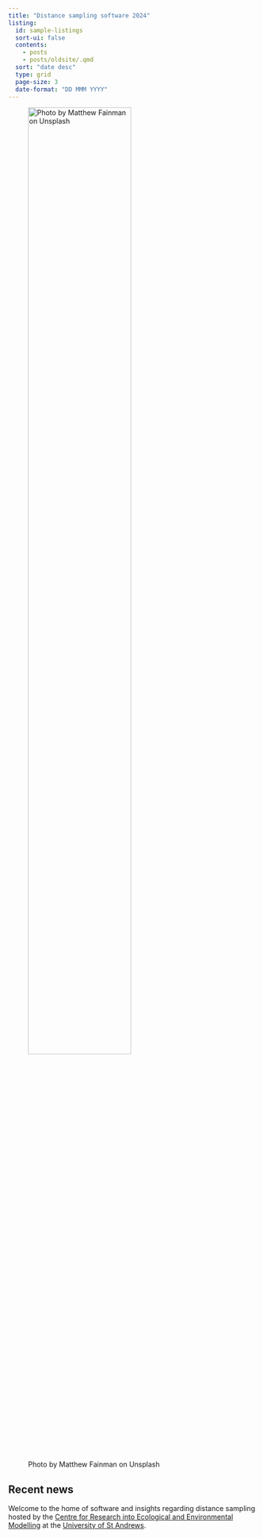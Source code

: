 ```yaml
---
title: "Distance sampling software 2024"
listing:
  id: sample-listings
  sort-ui: false
  contents: 
    - posts
    - posts/oldsite/.qmd
  sort: "date desc"
  type: grid
  page-size: 3
  date-format: "DD MMM YYYY"
---
```


![Photo by Matthew Fainman on Unsplash](matthew-fainman-MLxEmi1Fk8A-unsplash.jpg){width="70%"}

## Recent news

Welcome to the home of software and insights regarding distance sampling hosted by the [Centre for Research into Ecological and Environmental Modelling](https://www.creem.st-andrews.ac.uk/) at the [University of St Andrews](https://www.st-andrews.ac.uk/).

::: {#sample-listings}
:::

```{=html}
<!--
Photo by <a href="https://unsplash.com/@mattf96?utm_content=creditCopyText&utm_medium=referral&utm_source=unsplash">Matthew Fainman</a> on <a href="https://unsplash.com/photos/a-gazelle-standing-in-a-field-of-tall-grass-MLxEmi1Fk8A?utm_content=creditCopyText&utm_medium=referral&utm_source=unsplash">Unsplash</a>
-->
```
